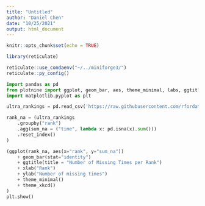 ```yaml
---
title: "Untitled"
author: "Daniel Chen"
date: "10/25/2021"
output: html_document
---
```


```r
knitr::opts_chunk$set(echo = TRUE)

library(reticulate)

reticulate::use_condaenv("~/../miniforge3/")
reticulate::py_config()
```

```python
import pandas as pd
from plotnine import ggplot, geom_bar, aes, theme_minimal, labs, ggtitle, xlab, ylab, theme_xkcd
import matplotlib.pyplot as plt

ultra_rankings = pd.read_csv('https://raw.githubusercontent.com/rfordatascience/tidytuesday/master/data/2021/2021-10-26/ultra_rankings.csv')

rank_na = (ultra_rankings
    .groupby("rank")
    .agg(sum_na = ("time", lambda x: pd.isna(x).sum()))
    .reset_index()
)

(ggplot(rank_na, aes(x="rank", y="sum_na"))
    + geom_bar(stat="identity")
    + ggtitle(title = "Number of Missing Times per Rank")
    + xlab("Rank")
    + ylab("Number of missing times")
    + theme_minimal()
    + theme_xkcd()
)
plt.show()

```

